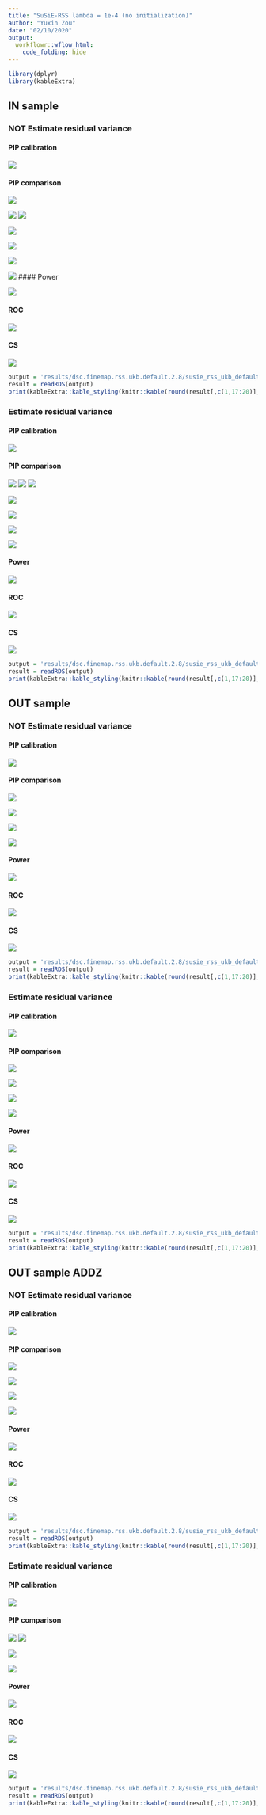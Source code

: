 ```yaml
---
title: "SuSiE-RSS lambda = 1e-4 (no initialization)"
author: "Yuxin Zou"
date: "02/10/2020"
output:
  workflowr::wflow_html:
    code_folding: hide
---
```


```r
library(dplyr)
library(kableExtra)
```

## IN sample

### NOT Estimate residual variance

#### PIP calibration

![](../results/dsc.finemap.rss.ukb.default.2.8/susie_rss_ukb_default_pip_calibration/susie_rss_ukb_default_pip_initNA_AZFALSE_ldin_sample_ERFALSE_lamb1e-04_pipcali.png)

#### PIP comparison

![](../results/dsc.finemap.rss.ukb.default.2.8/susie_rss_ukb_default_pip_comparison/susie_rss_ukb_default_pip_initNA_AZFALSE_ldin_sample_ERFALSE_lamb1e-04_rssVSsusie.png)

![](../results/dsc.finemap.rss.ukb.default.2.8/susie_rss_ukb_default_pip_comparison/susie_rss_ukb_default_pip_initNA_AZFALSE_ldin_sample_ERFALSE_lamb1e-04_rssVScaviar.png)
![](../results/dsc.finemap.rss.ukb.default.2.8/susie_rss_ukb_default_pip_comparison/susie_rss_ukb_default_pip_initNA_AZFALSE_ldin_sample_ERFALSE_lamb1e-04_rssVSfinemap.png)

![](../results/dsc.finemap.rss.ukb.default.2.8/susie_rss_ukb_default_pip_comparison/susie_rss_ukb_default_pip_initNA_AZFALSE_ldin_sample_ERFALSE_lamb1e-04_rssVSfinemapv3.png)

![](../results/dsc.finemap.rss.ukb.default.2.8/susie_rss_ukb_default_pip_comparison/susie_rss_ukb_default_pip_initNA_AZFALSE_ldin_sample_ERFALSE_lamb1e-04_susieVScaviar.png)

![](../results/dsc.finemap.rss.ukb.default.2.8/susie_rss_ukb_default_pip_comparison/susie_rss_ukb_default_pip_initNA_AZFALSE_ldin_sample_ERFALSE_lamb1e-04_susieVSfinemap.png)

![](../results/dsc.finemap.rss.ukb.default.2.8/susie_rss_ukb_default_pip_comparison/susie_rss_ukb_default_pip_initNA_AZFALSE_ldin_sample_ERFALSE_lamb1e-04_susieVSfinemapv3.png)
#### Power

![](../results/dsc.finemap.rss.ukb.default.2.8/susie_rss_ukb_default_roc/susie_rss_ukb_default_pip_initNA_AZFALSE_ldin_sample_ERFALSE_lamb1e-04_roc_all_power_combine.png)

#### ROC

![](../results/dsc.finemap.rss.ukb.default.2.8/susie_rss_ukb_default_roc/susie_rss_ukb_default_pip_initNA_AZFALSE_ldin_sample_ERFALSE_lamb1e-04_roc_all_roc_combine.png)

#### CS

![](../results/dsc.finemap.rss.ukb.default.2.8/susie_rss_ukb_default_cs_compare/susie_rss_ukb_default_pip_initNA_AZFALSE_ldin_sample_ERFALSE_lamb1e-04_cs_plots.png)

```r
output = 'results/dsc.finemap.rss.ukb.default.2.8/susie_rss_ukb_default_cs_compare/susie_rss_ukb_default_pip_initNA_AZFALSE_ldin_sample_ERFALSE_lamb1e-04_cs.rds'
result = readRDS(output)
print(kableExtra::kable_styling(knitr::kable(round(result[,c(1,17:20)],4))))
```

### Estimate residual variance

#### PIP calibration

![](../results/dsc.finemap.rss.ukb.default.2.8/susie_rss_ukb_default_pip_calibration/susie_rss_ukb_default_pip_initNA_AZFALSE_ldin_sample_ERTRUE_lamb1e-04_pipcali.png)

#### PIP comparison

![](../results/dsc.finemap.rss.ukb.default.2.8/susie_rss_ukb_default_pip_comparison/susie_rss_ukb_default_pip_initNA_AZFALSE_ldin_sample_ERTRUE_lamb1e-04_rssVSsusie.png)
![](../results/dsc.finemap.rss.ukb.default.2.8/susie_rss_ukb_default_pip_comparison/susie_rss_ukb_default_pip_initNA_AZFALSE_ldin_sample_ERTRUE_lamb1e-04_rssVScaviar.png)
![](../results/dsc.finemap.rss.ukb.default.2.8/susie_rss_ukb_default_pip_comparison/susie_rss_ukb_default_pip_initNA_AZFALSE_ldin_sample_ERTRUE_lamb1e-04_rssVSfinemap.png)

![](../results/dsc.finemap.rss.ukb.default.2.8/susie_rss_ukb_default_pip_comparison/susie_rss_ukb_default_pip_initNA_AZFALSE_ldin_sample_ERTRUE_lamb1e-04_rssVSfinemapv3.png)

![](../results/dsc.finemap.rss.ukb.default.2.8/susie_rss_ukb_default_pip_comparison/susie_rss_ukb_default_pip_initNA_AZFALSE_ldin_sample_ERTRUE_lamb1e-04_susieVScaviar.png)

![](../results/dsc.finemap.rss.ukb.default.2.8/susie_rss_ukb_default_pip_comparison/susie_rss_ukb_default_pip_initNA_AZFALSE_ldin_sample_ERTRUE_lamb1e-04_susieVSfinemap.png)

![](../results/dsc.finemap.rss.ukb.default.2.8/susie_rss_ukb_default_pip_comparison/susie_rss_ukb_default_pip_initNA_AZFALSE_ldin_sample_ERTRUE_lamb1e-04_susieVSfinemapv3.png)

#### Power

![](../results/dsc.finemap.rss.ukb.default.2.8/susie_rss_ukb_default_roc/susie_rss_ukb_default_pip_initNA_AZFALSE_ldin_sample_ERTRUE_lamb1e-04_roc_all_power_combine.png)

#### ROC

![](../results/dsc.finemap.rss.ukb.default.2.8/susie_rss_ukb_default_roc/susie_rss_ukb_default_pip_initNA_AZFALSE_ldin_sample_ERTRUE_lamb1e-04_roc_all_roc_combine.png)

#### CS

![](../results/dsc.finemap.rss.ukb.default.2.8/susie_rss_ukb_default_cs_compare/susie_rss_ukb_default_pip_initNA_AZFALSE_ldin_sample_ERTRUE_lamb1e-04_cs_plots.png)

```r
output = 'results/dsc.finemap.rss.ukb.default.2.8/susie_rss_ukb_default_cs_compare/susie_rss_ukb_default_pip_initNA_AZFALSE_ldin_sample_ERTRUE_lamb1e-04_cs.rds'
result = readRDS(output)
print(kableExtra::kable_styling(knitr::kable(round(result[,c(1,17:20)],4))))
```

## OUT sample

### NOT Estimate residual variance

#### PIP calibration

![](../results/dsc.finemap.rss.ukb.default.2.8/susie_rss_ukb_default_pip_calibration/susie_rss_ukb_default_pip_initNA_AZFALSE_ldref_sample_ERFALSE_lamb1e-04_pipcali.png)

#### PIP comparison

![](../results/dsc.finemap.rss.ukb.default.2.8/susie_rss_ukb_default_pip_comparison/susie_rss_ukb_default_pip_initNA_AZFALSE_ldref_sample_ERFALSE_lamb1e-04_rssVSsusie.png)

![](../results/dsc.finemap.rss.ukb.default.2.8/susie_rss_ukb_default_pip_comparison/susie_rss_ukb_default_pip_initNA_AZFALSE_ldref_sample_ERFALSE_lamb1e-04_rssVScaviar.png)

![](../results/dsc.finemap.rss.ukb.default.2.8/susie_rss_ukb_default_pip_comparison/susie_rss_ukb_default_pip_initNA_AZFALSE_ldref_sample_ERFALSE_lamb1e-04_rssVSfinemap.png)

![](../results/dsc.finemap.rss.ukb.default.2.8/susie_rss_ukb_default_pip_comparison/susie_rss_ukb_default_pip_initNA_AZFALSE_ldref_sample_ERFALSE_lamb1e-04_rssVSfinemapv3.png)

#### Power

![](../results/dsc.finemap.rss.ukb.default.2.8/susie_rss_ukb_default_roc/susie_rss_ukb_default_pip_initNA_AZFALSE_ldref_sample_ERFALSE_lamb1e-04_roc_all_power_combine.png)

#### ROC

![](../results/dsc.finemap.rss.ukb.default.2.8/susie_rss_ukb_default_roc/susie_rss_ukb_default_pip_initNA_AZFALSE_ldref_sample_ERFALSE_lamb1e-04_roc_all_roc_combine.png)

#### CS

![](../results/dsc.finemap.rss.ukb.default.2.8/susie_rss_ukb_default_cs_compare/susie_rss_ukb_default_pip_initNA_AZFALSE_ldref_sample_ERFALSE_lamb1e-04_cs_plots.png)

```r
output = 'results/dsc.finemap.rss.ukb.default.2.8/susie_rss_ukb_default_cs_compare/susie_rss_ukb_default_pip_initNA_AZFALSE_ldref_sample_ERFALSE_lamb1e-04_cs.rds'
result = readRDS(output)
print(kableExtra::kable_styling(knitr::kable(round(result[,c(1,17:20)],4))))
```

### Estimate residual variance

#### PIP calibration

![](../results/dsc.finemap.rss.ukb.default.2.8/susie_rss_ukb_default_pip_calibration/susie_rss_ukb_default_pip_initNA_AZFALSE_ldref_sample_ERTRUE_lamb1e-04_pipcali.png)

#### PIP comparison

![](../results/dsc.finemap.rss.ukb.default.2.8/susie_rss_ukb_default_pip_comparison/susie_rss_ukb_default_pip_initNA_AZFALSE_ldref_sample_ERTRUE_lamb1e-04_rssVSsusie.png)

![](../results/dsc.finemap.rss.ukb.default.2.8/susie_rss_ukb_default_pip_comparison/susie_rss_ukb_default_pip_initNA_AZFALSE_ldref_sample_ERTRUE_lamb1e-04_rssVScaviar.png)

![](../results/dsc.finemap.rss.ukb.default.2.8/susie_rss_ukb_default_pip_comparison/susie_rss_ukb_default_pip_initNA_AZFALSE_ldref_sample_ERTRUE_lamb1e-04_rssVSfinemap.png)

![](../results/dsc.finemap.rss.ukb.default.2.8/susie_rss_ukb_default_pip_comparison/susie_rss_ukb_default_pip_initNA_AZFALSE_ldref_sample_ERTRUE_lamb1e-04_rssVSfinemapv3.png)

#### Power

![](../results/dsc.finemap.rss.ukb.default.2.8/susie_rss_ukb_default_roc/susie_rss_ukb_default_pip_initNA_AZFALSE_ldref_sample_ERTRUE_lamb1e-04_roc_all_power_combine.png)

#### ROC

![](../results/dsc.finemap.rss.ukb.default.2.8/susie_rss_ukb_default_roc/susie_rss_ukb_default_pip_initNA_AZFALSE_ldref_sample_ERTRUE_lamb1e-04_roc_all_roc_combine.png)

#### CS

![](../results/dsc.finemap.rss.ukb.default.2.8/susie_rss_ukb_default_cs_compare/susie_rss_ukb_default_pip_initNA_AZFALSE_ldref_sample_ERTRUE_lamb1e-04_cs_plots.png)

```r
output = 'results/dsc.finemap.rss.ukb.default.2.8/susie_rss_ukb_default_cs_compare/susie_rss_ukb_default_pip_initNA_AZFALSE_ldref_sample_ERTRUE_lamb1e-04_cs.rds'
result = readRDS(output)
print(kableExtra::kable_styling(knitr::kable(round(result[,c(1,17:20)],4))))
```

## OUT sample ADDZ

### NOT Estimate residual variance

#### PIP calibration

![](../results/dsc.finemap.rss.ukb.default.2.8/susie_rss_ukb_default_pip_calibration/susie_rss_ukb_default_pip_initNA_AZTRUE_ldref_sample_ERFALSE_lamb1e-04_pipcali.png)

#### PIP comparison

![](../results/dsc.finemap.rss.ukb.default.2.8/susie_rss_ukb_default_pip_comparison/susie_rss_ukb_default_pip_initNA_AZTRUE_ldref_sample_ERFALSE_lamb1e-04_rssVSsusie.png)

![](../results/dsc.finemap.rss.ukb.default.2.8/susie_rss_ukb_default_pip_comparison/susie_rss_ukb_default_pip_initNA_AZTRUE_ldref_sample_ERFALSE_lamb1e-04_rssVScaviar.png)

![](../results/dsc.finemap.rss.ukb.default.2.8/susie_rss_ukb_default_pip_comparison/susie_rss_ukb_default_pip_initNA_AZTRUE_ldref_sample_ERFALSE_lamb1e-04_rssVSfinemap.png)

![](../results/dsc.finemap.rss.ukb.default.2.8/susie_rss_ukb_default_pip_comparison/susie_rss_ukb_default_pip_initNA_AZTRUE_ldref_sample_ERFALSE_lamb1e-04_rssVSfinemapv3.png)

#### Power

![](../results/dsc.finemap.rss.ukb.default.2.8/susie_rss_ukb_default_roc/susie_rss_ukb_default_pip_initNA_AZTRUE_ldref_sample_ERFALSE_lamb1e-04_roc_all_power_combine.png)

#### ROC

![](../results/dsc.finemap.rss.ukb.default.2.8/susie_rss_ukb_default_roc/susie_rss_ukb_default_pip_initNA_AZTRUE_ldref_sample_ERFALSE_lamb1e-04_roc_all_roc_combine.png)

#### CS

![](../results/dsc.finemap.rss.ukb.default.2.8/susie_rss_ukb_default_cs_compare/susie_rss_ukb_default_pip_initNA_AZTRUE_ldref_sample_ERFALSE_lamb1e-04_cs_plots.png)

```r
output = 'results/dsc.finemap.rss.ukb.default.2.8/susie_rss_ukb_default_cs_compare/susie_rss_ukb_default_pip_initNA_AZTRUE_ldref_sample_ERFALSE_lamb1e-04_cs.rds'
result = readRDS(output)
print(kableExtra::kable_styling(knitr::kable(round(result[,c(1,17:20)],4))))
```

### Estimate residual variance

#### PIP calibration

![](../results/dsc.finemap.rss.ukb.default.2.8/susie_rss_ukb_default_pip_calibration/susie_rss_ukb_default_pip_initNA_AZTRUE_ldref_sample_ERTRUE_lamb1e-04_pipcali.png)

#### PIP comparison

![](../results/dsc.finemap.rss.ukb.default.2.8/susie_rss_ukb_default_pip_comparison/susie_rss_ukb_default_pip_initNA_AZTRUE_ldref_sample_ERTRUE_lamb1e-04_rssVSsusie.png)
![](../results/dsc.finemap.rss.ukb.default.2.8/susie_rss_ukb_default_pip_comparison/susie_rss_ukb_default_pip_initNA_AZTRUE_ldref_sample_ERTRUE_lamb1e-04_rssVScaviar.png)

![](../results/dsc.finemap.rss.ukb.default.2.8/susie_rss_ukb_default_pip_comparison/susie_rss_ukb_default_pip_initNA_AZTRUE_ldref_sample_ERTRUE_lamb1e-04_rssVSfinemap.png)

![](../results/dsc.finemap.rss.ukb.default.2.8/susie_rss_ukb_default_pip_comparison/susie_rss_ukb_default_pip_initNA_AZTRUE_ldref_sample_ERTRUE_lamb1e-04_rssVSfinemapv3.png)

#### Power

![](../results/dsc.finemap.rss.ukb.default.2.8/susie_rss_ukb_default_roc/susie_rss_ukb_default_pip_initNA_AZTRUE_ldref_sample_ERTRUE_lamb1e-04_roc_all_power_combine.png)

#### ROC

![](../results/dsc.finemap.rss.ukb.default.2.8/susie_rss_ukb_default_roc/susie_rss_ukb_default_pip_initNA_AZTRUE_ldref_sample_ERTRUE_lamb1e-04_roc_all_roc_combine.png)

#### CS

![](../results/dsc.finemap.rss.ukb.default.2.8/susie_rss_ukb_default_cs_compare/susie_rss_ukb_default_pip_initNA_AZTRUE_ldref_sample_ERTRUE_lamb1e-04_cs_plots.png)

```r
output = 'results/dsc.finemap.rss.ukb.default.2.8/susie_rss_ukb_default_cs_compare/susie_rss_ukb_default_pip_initNA_AZTRUE_ldref_sample_ERTRUE_lamb1e-04_cs.rds'
result = readRDS(output)
print(kableExtra::kable_styling(knitr::kable(round(result[,c(1,17:20)],4))))
```